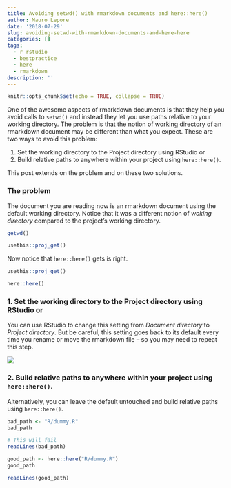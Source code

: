 ```yaml
---
title: Avoiding setwd() with rmarkdown documents and here::here()
author: Mauro Lepore
date: '2018-07-29'
slug: avoiding-setwd-with-rmarkdown-documents-and-here-here
categories: []
tags:
  - r rstudio
  - bestpractice
  - here
  - rmarkdown
description: ''
---
```


```r
knitr::opts_chunk$set(echo = TRUE, collapse = TRUE)
```

One of the awesome aspects of rmarkdown documents is that they help you avoid calls to `setwd()` and instead they let you use paths relative to your working directory. The problem is that the notion of working directory of an rmarkdown document may be different than what you expect. These are two ways to avoid this problem:

1. Set the working directory to the Project directory using RStudio or 
2. Build relative paths to anywhere within your project using `here::here()`.

This post extends on the problem and on these two solutions.

### The problem

The document you are reading now is an rmarkdown document using the default working directory. Notice that it was a different notion of _woking directory_ compared to the project's working directory.

```r
getwd()

usethis::proj_get()
```

Now notice that `here::here()` gets is right.

```r
usethis::proj_get()

here::here()
```

### 1. Set the working directory to the Project directory using RStudio or 

You can use RStudio to change this setting from _Document directory_ to _Project directory_. But be careful, this setting goes back to its default every time you rename or move the rmarkdown file -- so you may need to repeat this step.

![](https://i.imgur.com/gNuoMXd.png)

### 2. Build relative paths to anywhere within your project using `here::here()`.

Alternatively, you can leave the default untouched and build relative paths using `here::here()`.

```r
bad_path <- "R/dummy.R"
bad_path

# This will fail
readLines(bad_path)
```

```r
good_path <- here::here("R/dummy.R")
good_path

readLines(good_path)
```

